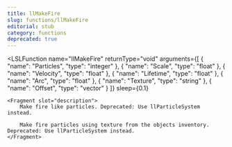 ```yaml
---
title: llMakeFire
slug: functions/llMakeFire
editorial: stub
category: functions
deprecated: true
---
```


<LSLFunction
	name="llMakeFire"
	returnType="void"
	arguments={[
	{
		"name": "Particles",
		"type": "integer"
	},
	{
		"name": "Scale",
		"type": "float"
	},
	{
		"name": "Velocity",
		"type": "float"
	},
	{
		"name": "Lifetime",
		"type": "float"
	},
	{
		"name": "Arc",
		"type": "float"
	},
	{
		"name": "Texture",
		"type": "string"
	},
	{
		"name": "Offset",
		"type": "vector"
	}
]}
	sleep={0.1}
>
	<Fragment slot="description">
		Make fire like particles. Deprecated: Use llParticleSystem instead.
		
		Make fire particles using texture from the objects inventory. Deprecated: Use llParticleSystem instead.
	</Fragment>
</LSLFunction>
